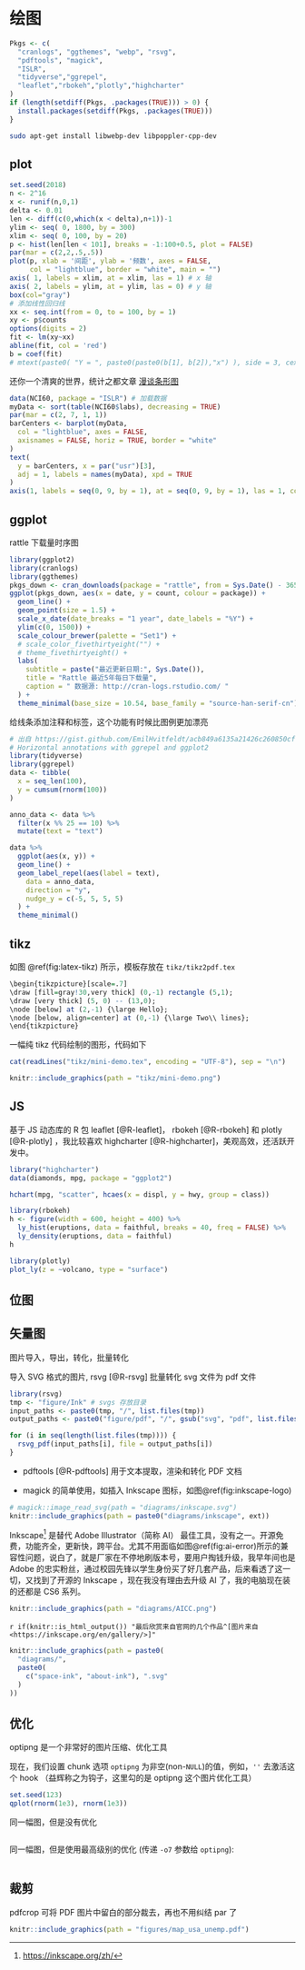 # 绘图 {#plot}

```r
Pkgs <- c(
  "cranlogs", "ggthemes", "webp", "rsvg",
  "pdftools", "magick",
  "ISLR",
  "tidyverse","ggrepel",
  "leaflet","rbokeh","plotly","highcharter"
)
if (length(setdiff(Pkgs, .packages(TRUE))) > 0) {
  install.packages(setdiff(Pkgs, .packages(TRUE)))
}
```

```bash
sudo apt-get install libwebp-dev libpoppler-cpp-dev
```

## plot {#base}

```r
set.seed(2018) 
n <- 2^16
x <- runif(n,0,1)
delta <- 0.01
len <- diff(c(0,which(x < delta),n+1))-1
ylim <- seq( 0, 1800, by = 300)
xlim <- seq( 0, 100, by = 20)
p <- hist(len[len < 101], breaks = -1:100+0.5, plot = FALSE)
par(mar = c(2,2,.5,.5))
plot(p, xlab = '间距', ylab = '频数', axes = FALSE, 
     col = "lightblue", border = "white", main = "")	 
axis( 1, labels = xlim, at = xlim, las = 1) # x 轴
axis( 2, labels = ylim, at = ylim, las = 0) # y 轴
box(col="gray")
# 添加线性回归线
xx <- seq.int(from = 0, to = 100, by = 1)
xy <- p$counts
options(digits = 2)
fit <- lm(xy~xx)
abline(fit, col = 'red')
b = coef(fit)
# mtext(paste0( "Y = ", paste0(paste0(b[1], b[2]),"x") ), side = 3, cex = 2)
```

还你一个清爽的世界，统计之都文章 [漫谈条形图](https://cosx.org/2017/10/discussion-about-bar-graph/)

```r
data(NCI60, package = "ISLR") # 加载数据
myData <- sort(table(NCI60$labs), decreasing = TRUE)
par(mar = c(2, 7, 1, 1))
barCenters <- barplot(myData,
  col = "lightblue", axes = FALSE,
  axisnames = FALSE, horiz = TRUE, border = "white"
)
text(
  y = barCenters, x = par("usr")[3],
  adj = 1, labels = names(myData), xpd = TRUE
)
axis(1, labels = seq(0, 9, by = 1), at = seq(0, 9, by = 1), las = 1, col = "gray")
```


## ggplot {#ggplot}

rattle 下载量时序图

```r
library(ggplot2)
library(cranlogs)
library(ggthemes)
pkgs_down <- cran_downloads(package = "rattle", from = Sys.Date() - 365 * 5, to = Sys.Date())
ggplot(pkgs_down, aes(x = date, y = count, colour = package)) +
  geom_line() +
  geom_point(size = 1.5) +
  scale_x_date(date_breaks = "1 year", date_labels = "%Y") +
  ylim(c(0, 1500)) +
  scale_colour_brewer(palette = "Set1") +
  # scale_color_fivethirtyeight("") +
  # theme_fivethirtyeight() +
  labs(
    subtitle = paste("最近更新日期:", Sys.Date()),
    title = "Rattle 最近5年每日下载量",
    caption = " 数据源: http://cran-logs.rstudio.com/ "
  ) +
  theme_minimal(base_size = 10.54, base_family = "source-han-serif-cn")
```

给线条添加注释和标签，这个功能有时候比图例更加漂亮

```r
# 出自 https://gist.github.com/EmilHvitfeldt/acb849a6135a21426c260850cf0f461b
# Horizontal annotations with ggrepel and ggplot2
library(tidyverse)
library(ggrepel)
data <- tibble(
  x = seq_len(100),
  y = cumsum(rnorm(100))
)

anno_data <- data %>%
  filter(x %% 25 == 10) %>%
  mutate(text = "text")

data %>%
  ggplot(aes(x, y)) +
  geom_line() +
  geom_label_repel(aes(label = text),
    data = anno_data,
    direction = "y",
    nudge_y = c(-5, 5, 5, 5)
  ) +
  theme_minimal()
```



## tikz {#tikz}

如图 \@ref(fig:latex-tikz) 所示，模板存放在 `tikz/tikz2pdf.tex`

```r
\begin{tikzpicture}[scale=.7]
\draw [fill=gray!30,very thick] (0,-1) rectangle (5,1);
\draw [very thick] (5, 0) -- (13,0);
\node [below] at (2,-1) {\large Hello};
\node [below, align=center] at (0,-1) {\large Two\\ lines};
\end{tikzpicture}
```

一幅纯 tikz 代码绘制的图形，代码如下

```r
cat(readLines("tikz/mini-demo.tex", encoding = "UTF-8"), sep = "\n")
```

```r
knitr::include_graphics(path = "tikz/mini-demo.png")
```


## JS

基于 JS 动态库的 R 包 leaflet [@R-leaflet]， rbokeh [@R-rbokeh] 和 plotly [@R-plotly] ，我比较喜欢 highcharter [@R-highcharter]，美观高效，还活跃开发中。

```r
library("highcharter")
data(diamonds, mpg, package = "ggplot2")

hchart(mpg, "scatter", hcaes(x = displ, y = hwy, group = class))
```


```r
library(rbokeh)
h <- figure(width = 600, height = 400) %>%
  ly_hist(eruptions, data = faithful, breaks = 40, freq = FALSE) %>%
  ly_density(eruptions, data = faithful)
h
```


```r
library(plotly)
plot_ly(z = ~volcano, type = "surface")
```



## 位图


## 矢量图

图片导入，导出，转化，批量转化

导入 SVG 格式的图片, rsvg [@R-rsvg] 批量转化 svg 文件为 pdf 文件

```r
library(rsvg)
tmp <- "figure/Ink" # svgs 存放目录
input_paths <- paste0(tmp, "/", list.files(tmp))
output_paths <- paste0("figure/pdf", "/", gsub("svg", "pdf", list.files(tmp)))

for (i in seq(length(list.files(tmp)))) {
  rsvg_pdf(input_paths[i], file = output_paths[i])
}
```

- pdftools [@R-pdftools] 用于文本提取，渲染和转化 PDF 文档

- magick 的简单使用，如插入 Inkscape 图标，如图\@ref(fig:inkscape-logo)

```r
# magick::image_read_svg(path = "diagrams/inkscape.svg")
knitr::include_graphics(path = paste0("diagrams/inkscape", ext))
```

Inkscape^[<https://inkscape.org/zh/>] 是替代 Adobe Illustrator（简称 AI） 最佳工具，没有之一。开源免费，功能齐全，更新快，跨平台。尤其不用面临如图\@ref(fig:ai-error)所示的兼容性问题，说白了，就是厂家在不停地刷版本号，要用户掏钱升级，我早年间也是 Adobe 的忠实粉丝，通过校园先锋以学生身份买了好几套产品，后来看透了这一切，又找到了开源的 Inkscape \index{Inkscape}，现在我没有理由去升级 AI 了，我的电脑现在装的还都是 CS6 系列。

```r
knitr::include_graphics(path = "diagrams/AICC.png")
```

`r if(knitr::is_html_output()) "最后欣赏来自官网的几个作品^[图片来自 <https://inkscape.org/en/gallery/>]" `

```r
knitr::include_graphics(path = paste0(
  "diagrams/",
  paste0(
    c("space-ink", "about-ink"), ".svg"
  )
))
```

## 优化

optipng 是一个非常好的图片压缩、优化工具

现在，我们设置 chunk 选项 `optipng` 为非空(non-`NULL`)的值，例如，`''` 去激活这个 hook （益辉称之为钩子，这里勾的是 optipng 这个图片优化工具）

```r
set.seed(123)
qplot(rnorm(1e3), rnorm(1e3))
```

同一幅图，但是没有优化

```r
```

同一幅图，但是使用最高级别的优化 (传递 `-o7` 参数给 `optipng`):

```r
```

## 裁剪

pdfcrop 可将 PDF 图片中留白的部分裁去，再也不用纠结 par 了

```r
knitr::include_graphics(path = "figures/map_usa_unemp.pdf")
```
